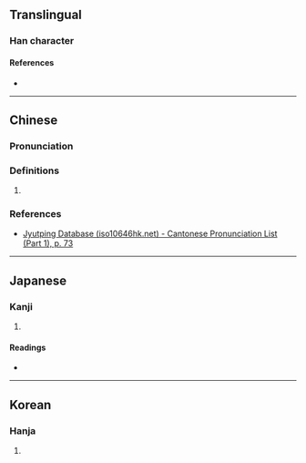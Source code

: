 {{character info}}
==Translingual==

===Han character===
{{Han char|rn=20|rad=勹|as=10|sn=12|four=27420|canj=PHHN|ids=⿹勹躬}}

====References====
* {{Han ref|kx=0151.370|dkj=02549|dj=0341.210|hdz=10260.140|uh=5311|ud=21265|bh=D863|bd=55395}}

----

==Chinese==

===Pronunciation===
{{zh-pron
|m=gōng
|c=gung1
|cat=
}}

===Definitions===
{{zh-hanzi}}

# {{rfdef|zh|sort=勹10}}

===References===
* [http://www.iso10646hk.net/jp/document/download.jsp Jyutping Database (iso10646hk.net) - Cantonese Pronunciation List (Part 1), p. 73]

----

==Japanese==

===Kanji===
{{ja-kanji|grade=|rs=勹10}}

# {{rfdef|ja|sort=勹10}}

====Readings====
* {{ja-readings|on=[[きゅう]] (kyū), [[く]] (ku), [[きく]] (kiku), [[こく]] (koku)|kun=[[うやまう]] (uyamau)}}

----

==Korean==

===Hanja===
{{ko-hanja|hangeul=궁|rv=gung|mr=kung}}

# {{rfdef|ko|sort=勹10}}